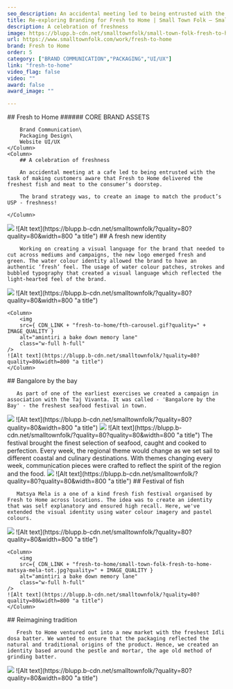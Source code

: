 ```yaml
---
seo_description: An accidental meeting led to being entrusted with the task of making customers aware that Fresh to Home delivered the freshest fish and meat to the consumers' doorstep. The brand strategy was, to create an image to match the products USP - freshness!
title: Re-exploring Branding for Fresh to Home | Small Town Folk — Small Town Folk
description: A celebration of freshness 
image: https://blupp.b-cdn.net/smalltownfolk/small-town-folk-fresh-to-home-cover.jpg?quality=80
url: https://www.smalltownfolk.com/work/fresh-to-home
brand: Fresh to Home 
order: 5
category: ["BRAND COMMUNICATION","PACKAGING","UI/UX"]
link: "fresh-to-home"
video_flag: false
video: ""
award: false
award_image: ""

---
```


<Column2>
    <Column>
        ## Fresh to Home
        ###### CORE BRAND ASSETS

        Brand Communication\
        Packaging Design\
        Website UI/UX
    </Column>
    <Column>
        ## A celebration of freshness 
        
        An accidental meeting at a cafe led to being entrusted with the task of making customers aware that Fresh to Home delivered the freshest fish and meat to the consumer’s doorstep.

        The brand strategy was, to create an image to match the product’s USP - freshness!

    </Column>
</Column2>

<Column>
    <img
        src={ CDN_LINK + "fresh-to-home/small-town-folk-fresh-to-home-about-us-02.jpg?quality=" + IMAGE_QUALITY }
        alt="amintiri a bake down memory lane"
        class="w-full h-full"
    />
    ![Alt text](https://blupp.b-cdn.net/smalltownfolk/?quality=80?quality=80&width=800 "a title")
</Column>

<Column>
        ## A fresh new identity 
        
        Working on creating a visual language for the brand that needed to cut across mediums and campaigns, the new logo emerged fresh and green. The water colour identity allowed the brand to have an authentic ‘fresh’ feel. The usage of water colour patches, strokes and bubbled typography that created a visual language which reflected the light-hearted feel of the brand. 
</Column>

<Column2>
    <Column>
        <img
        src={ CDN_LINK + "fresh-to-home/small-town-folk-fresh-to-home-website.jpg?quality=" + IMAGE_QUALITY }
        alt="amintiri a bake down memory lane"
        class="w-full h-full"
    />
    ![Alt text](https://blupp.b-cdn.net/smalltownfolk/?quality=80?quality=80&width=800 "a title")
    </Column>

    <Column>
        <img
        src={ CDN_LINK + "fresh-to-home/fth-carousel.gif?quality=" + IMAGE_QUALITY }
        alt="amintiri a bake down memory lane"
        class="w-full h-full"
    />
    ![Alt text](https://blupp.b-cdn.net/smalltownfolk/?quality=80?quality=80&width=800 "a title")
    </Column>
</Column2>

<Column>
        ## Bangalore by the bay 
        
       As part of one of the earliest exercises we created a campaign in association with the Taj Vivanta. It was called - 'Bangalore by the Bay' - the freshest seafood festival in town. 
</Column>

<Column>
    <img
        src={ CDN_LINK + "fresh-to-home/fth-seafood.gif?quality=" + IMAGE_QUALITY }
        alt="amintiri a bake down memory lane"
        class="w-full h-full"
    />
    ![Alt text](https://blupp.b-cdn.net/smalltownfolk/?quality=80?quality=80&width=800 "a title")
</Column>

<Column>
    <img
        src={ CDN_LINK + "fresh-to-home/small-town-folk-fresh-to-home-bbtb-menu.jpg?quality=" + IMAGE_QUALITY }
        alt="amintiri a bake down memory lane"
        class="w-full h-full"
    />
    ![Alt text](https://blupp.b-cdn.net/smalltownfolk/?quality=80?quality=80&width=800 "a title")
</Column>

<Column>        
       The festival brought the ﬁnest selection of seafood, caught and cooked to perfection. Every week, the regional theme would change as we set sail to different coastal and culinary destinations. With themes changing every week, communication pieces were crafted to reflect the spirit of the region and the food. 
</Column>

<Column>
    <img
        src={ CDN_LINK + "fresh-to-home/small-town-folk-fresh-to-home-bbtb-posters.jpg?quality=" + IMAGE_QUALITY }
        alt="amintiri a bake down memory lane"
        class="w-full h-full"
    />
    ![Alt text](https://blupp.b-cdn.net/smalltownfolk/?quality=80?quality=80&width=800 "a title")
</Column>

<Column>
        ## Festival of fish  
        
       Matsya Mela is a one of a kind fresh fish festival organised by Fresh to Home across locations. The idea was to create an identity that was self explanatory and ensured high recall. Here, we've extended the visual identity using water colour imagery and pastel colours.
</Column>

<Column2>
    <Column>
        <img
        src={ CDN_LINK + "fresh-to-home/small-town-folk-fresh-to-home-matsya-mela.jpg?quality=" + IMAGE_QUALITY }
        alt="amintiri a bake down memory lane"
        class="w-full h-full"
    />
    ![Alt text](https://blupp.b-cdn.net/smalltownfolk/?quality=80?quality=80&width=800 "a title")
    </Column>

    <Column>
        <img
        src={ CDN_LINK + "fresh-to-home/small-town-folk-fresh-to-home-matsya-mela-tot.jpg?quality=" + IMAGE_QUALITY }
        alt="amintiri a bake down memory lane"
        class="w-full h-full"
    />
    ![Alt text](https://blupp.b-cdn.net/smalltownfolk/?quality=80?quality=80&width=800 "a title")
    </Column>
</Column2>

<Column>
        ## Reimagining tradition 
        
       Fresh to Home ventured out into a new market with the freshest Idli dosa batter. We wanted to ensure that the packaging reflected the natural and traditional origins of the product. Hence, we created an identity based around the pestle and mortar, the age old method of grinding batter.  
</Column>

<Column>
    <img
        src={ CDN_LINK + "fresh-to-home/fth-packaging.jpg?quality=" + IMAGE_QUALITY }
        alt="amintiri a bake down memory lane"
        class="w-full h-full"
    />
    ![Alt text](https://blupp.b-cdn.net/smalltownfolk/?quality=80?quality=80&width=800 "a title")
</Column>
